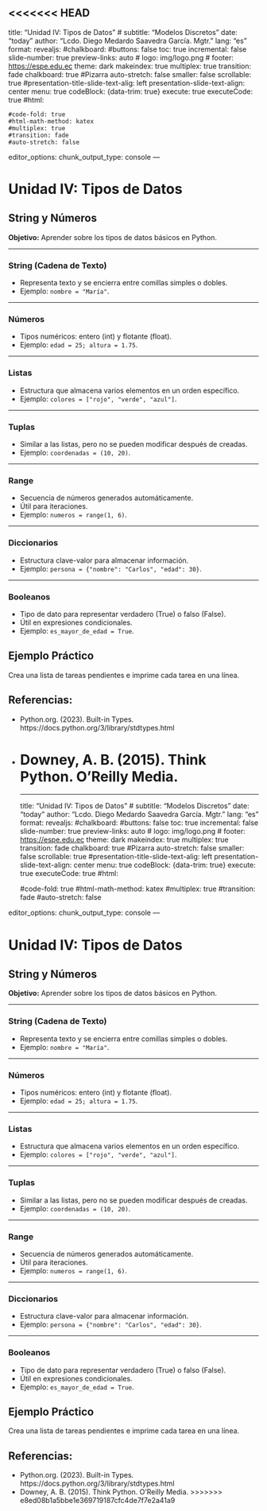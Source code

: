 <<<<<<< HEAD
---
title: "Unidad IV: Tipos de Datos"
# subtitle: "Modelos Discretos"
date: "today"
author: "Lcdo. Diego Medardo Saavedra García. Mgtr."
lang: "es"
format:
  revealjs:
    #chalkboard: 
      #buttons: false
    toc: true
    incremental: false
    slide-number: true
    preview-links: auto
    # logo: img/logo.png
    # footer: <https://espe.edu.ec>
    theme: dark
    makeindex: true
    multiplex: true
    transition: fade
    chalkboard: true #Pizarra
    auto-stretch: false
    smaller: false
    scrollable: true
    #presentation-title-slide-text-alig: left
    presentation-slide-text-align: center
    menu: true
    codeBlock: {data-trim: true}
    execute: true
    executeCode: true
  #html: 
    
    #code-fold: true
    #html-math-method: katex
    #multiplex: true
    #transition: fade
    #auto-stretch: false

editor_options: 
  chunk_output_type: console
---

# Unidad IV: Tipos de Datos

## String y Números

**Objetivo:** Aprender sobre los tipos de datos básicos en Python.

---

### String (Cadena de Texto)

- Representa texto y se encierra entre comillas simples o dobles.
- Ejemplo: `nombre = "María"`.

---

### Números

- Tipos numéricos: entero (int) y flotante (float).
- Ejemplo: `edad = 25; altura = 1.75`.

---

### Listas

- Estructura que almacena varios elementos en un orden específico.
- Ejemplo: `colores = ["rojo", "verde", "azul"]`.

---

### Tuplas

- Similar a las listas, pero no se pueden modificar después de creadas.
- Ejemplo: `coordenadas = (10, 20)`.

---

### Range

- Secuencia de números generados automáticamente.
- Útil para iteraciones.
- Ejemplo: `numeros = range(1, 6)`.

---

### Diccionarios

- Estructura clave-valor para almacenar información.
- Ejemplo: `persona = {"nombre": "Carlos", "edad": 30}`.

---

### Booleanos

- Tipo de dato para representar verdadero (True) o falso (False).
- Útil en expresiones condicionales.
- Ejemplo: `es_mayor_de_edad = True`.

## Ejemplo Práctico

Crea una lista de tareas pendientes e imprime cada tarea en una línea.

## Referencias:

- Python.org. (2023). Built-in Types. https://docs.python.org/3/library/stdtypes.html
- Downey, A. B. (2015). Think Python. O'Reilly Media.
=======
---
title: "Unidad IV: Tipos de Datos"
# subtitle: "Modelos Discretos"
date: "today"
author: "Lcdo. Diego Medardo Saavedra García. Mgtr."
lang: "es"
format:
  revealjs:
    #chalkboard: 
      #buttons: false
    toc: true
    incremental: false
    slide-number: true
    preview-links: auto
    # logo: img/logo.png
    # footer: <https://espe.edu.ec>
    theme: dark
    makeindex: true
    multiplex: true
    transition: fade
    chalkboard: true #Pizarra
    auto-stretch: false
    smaller: false
    scrollable: true
    #presentation-title-slide-text-alig: left
    presentation-slide-text-align: center
    menu: true
    codeBlock: {data-trim: true}
    execute: true
    executeCode: true
  #html: 
    
    #code-fold: true
    #html-math-method: katex
    #multiplex: true
    #transition: fade
    #auto-stretch: false

editor_options: 
  chunk_output_type: console
---

# Unidad IV: Tipos de Datos

## String y Números

**Objetivo:** Aprender sobre los tipos de datos básicos en Python.

---

### String (Cadena de Texto)

- Representa texto y se encierra entre comillas simples o dobles.
- Ejemplo: `nombre = "María"`.

---

### Números

- Tipos numéricos: entero (int) y flotante (float).
- Ejemplo: `edad = 25; altura = 1.75`.

---

### Listas

- Estructura que almacena varios elementos en un orden específico.
- Ejemplo: `colores = ["rojo", "verde", "azul"]`.

---

### Tuplas

- Similar a las listas, pero no se pueden modificar después de creadas.
- Ejemplo: `coordenadas = (10, 20)`.

---

### Range

- Secuencia de números generados automáticamente.
- Útil para iteraciones.
- Ejemplo: `numeros = range(1, 6)`.

---

### Diccionarios

- Estructura clave-valor para almacenar información.
- Ejemplo: `persona = {"nombre": "Carlos", "edad": 30}`.

---

### Booleanos

- Tipo de dato para representar verdadero (True) o falso (False).
- Útil en expresiones condicionales.
- Ejemplo: `es_mayor_de_edad = True`.

## Ejemplo Práctico

Crea una lista de tareas pendientes e imprime cada tarea en una línea.

## Referencias:

- Python.org. (2023). Built-in Types. https://docs.python.org/3/library/stdtypes.html
- Downey, A. B. (2015). Think Python. O'Reilly Media.
>>>>>>> e8ed08b1a5bbe1e369719187cfc4de7f7e2a41a9
